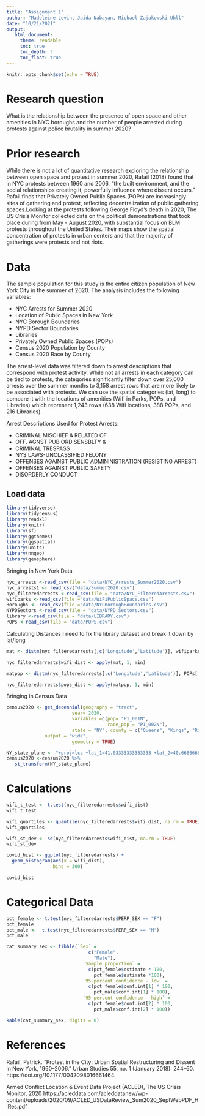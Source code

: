 ```yaml
---
title: "Assignment 1"
author: "Madeleine Levin, Jaida Nabayan, Michael Zajakowski Uhll"
date: "10/21/2021"
output:
   html_document:
     theme: readable
     toc: true
     toc_depth: 3
     toc_float: true
---
```


```r
knitr::opts_chunk$set(echo = TRUE)
```

# Research question

What is the relationship between the presence of open space and other amenities in NYC boroughs and the number of people arrested during protests against police brutality in summer 2020? 

# Prior research
While there is not a lot of quantitative research exploring the relationship between open space and protest in summer 2020, Rafail (2018) found that in NYC protests between 1960 and 2006, "the built
environment, and the social relationships creating it, powerfully influence where dissent occurs." Rafail finds that Privately Owned Public Spaces (POPs) are increasingly sites of gathering and protest, reflecting decentralization of public gathering spaces.Looking at the protests following George Floyd's death in 2020, The US Crisis Monitor collected data on the political demonstrations that took place during from May - August 2020, with substantial focus on BLM protests throughout the United States. Their maps show the spatial concentration of protests in urban centers and that the majority of gatherings were protests and not riots.

# Data

The sample population for this study is the entire citizen population of New York City in the summer of 2020. The analysis includes the following variables:

* NYC Arrests for Summer 2020
* Location of Public Spaces in New York
* NYC Borough Boundaries
* NYPD Sector Boundaries
* Libraries
* Privately Owned Public Spaces (POPs)
* Census 2020 Population by County
* Census 2020 Race by County

The arrest-level data was filtered down to arrest descriptions that correspond with protest activity. While not all arrests in each category can be tied to protests, the categories significantly filter down over 25,000 arrests over the summer months to 3,158 arrest rows that are more likely to be associated with protests. We can use the spatial categories (lat, long) to compare it with the locations of amenities (Wifi in Parks, POPs, and Libraries) which represent 1,243 rows (638 Wifi locations, 388 POPs, and 216 Libraries). 

Arrest Descriptions Used for Protest Arrests:

* CRIMINAL MISCHIEF & RELATED OF
* OFF. AGNST PUB ORD SENSBLTY &
* CRIMINAL TRESPASS
* NYS LAWS-UNCLASSIFIED FELONY
* OFFENSES AGAINST PUBLIC ADMININISTRATION (RESISTING ARREST)
* OFFENSES AGAINST PUBLIC SAFETY
* DISORDERLY CONDUCT

## Load data

```r
library(tidyverse)
library(tidycensus)
library(readxl)
library(knitr)
library(sf)
library(ggthemes)
library(ggspatial)
library(units)
library(nngeo)
library(geosphere)
```

Bringing in New York Data
```r
nyc_arrests <-read_csv(file = "data/NYC_Arrests_Summer2020.csv")
nyc_arrests1 <- read_csv("data/Summer2020.csv")
nyc_filteredarrests <-read_csv(file = "data/NYC_FilteredArrests.csv")
wifiparks <-read_csv(file ="data/WiFiPublicSpace.csv")
Boroughs <- read_csv(file ="data/NYCBoroughBoundaries.csv")
NYPDSectors <-read_csv(file = "data/NYPD_Sectors.csv")
library <-read_csv(file = "data/LIBRARY.csv")
POPs <-read_csv(file = "data/POPS.csv")
```


Calculating Distances
I need to fix the library dataset and break it down by lat/long
```r
mat <- distm(nyc_filteredarrests[,c('Longitude','Latitude')], wifiparks[,c('Longitude','Latitude')], fun=distVincentyEllipsoid)

nyc_filteredarrests$wifi_dist <- apply(mat, 1, min)

matpop <- distm(nyc_filteredarrests[,c('Longitude','Latitude')], POPs[,c('Longitude','Latitude')], fun=distVincentyEllipsoid)

nyc_filteredarrests$pops_dist <- apply(matpop, 1, min)
```


Bringing in Census Data
```r
census2020 <- get_decennial(geography = "tract",
                        year= 2020,
                        variables =c(pop= "P1_001N",
                                     race_pop = "P1_002N"),
                        state = "NY", county = c("Queens", "Kings", "Richmond","New York", "Bronx"),
              output = "wide",
                        geometry = TRUE)
```

```r
NY_state_plane <- "+proj=lcc +lat_1=41.03333333333333 +lat_2=40.66666666666666 +lat_0=40.16666666666666 +lon_0=-74 +x_0=300000.0000000001 +y_0=0 +ellps=GRS80 +datum=NAD83 +to_meter=0.3048006096012192 +no_defs "
census2020 <-census2020 %>%
   st_transform(NY_state_plane)

```

# Calculations

```r
wifi_t_test <- t.test(nyc_filteredarrests$wifi_dist)
wifi_t_test
```

```r
wifi_quartiles <- quantile(nyc_filteredarrests$wifi_dist, na.rm = TRUE)
wifi_quartiles
```

```r
wifi_st_dev <- sd(nyc_filteredarrests$wifi_dist, na.rm = TRUE)
wifi_st_dev
```

```r
covid_hist <- ggplot(nyc_filteredarrests) +
  geom_histogram(aes(x = wifi_dist),
                 bins = 300)

covid_hist
```
# Categorical Data

```r
pct_female <- t.test(nyc_filteredarrests$PERP_SEX == "F")
pct_female
pct_male <-  t.test(nyc_filteredarrests$PERP_SEX == "M")
pct_male
```

```r
cat_summary_sex <- tibble(`Sex` = 
                              c("Female",
                                "Male"),
                            `Sample proportion` = 
                              c(pct_female$estimate * 100,
                                pct_female$estimate *100),
                            `95-percent confidence - low` = 
                              c(pct_female$conf.int[1] * 100,
                                pct_male$conf.int[1] * 100),
                            `95-percent confidence - high` = 
                              c(pct_female$conf.int[2] * 100,
                                pct_male$conf.int[2] * 100))

kable(cat_summary_sex, digits = 0)
```



# References

Rafail, Patrick. “Protest in the City: Urban Spatial Restructuring and Dissent in New York, 1960–2006.” Urban Studies 55, no. 1 (January 2018): 244–60. https://doi.org/10.1177/0042098016661464.

Armed Conflict Location & Event Data Project (ACLED), The US Crisis Monitor, 2020 https://acleddata.com/acleddatanew/wp-content/uploads/2020/09/ACLED_USDataReview_Sum2020_SeptWebPDF_HiRes.pdf


